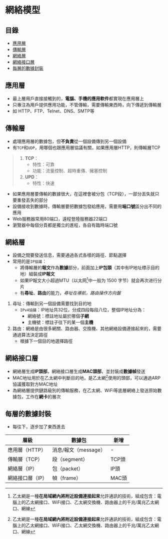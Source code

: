 # 網絡模型

## 目錄
- [應用層](#應用層)
- [傳輸層](#傳輸層)
- [網絡層](#網絡層)
- [網絡接口層](#網絡接口層)
- [每層的數據封裝](#每層的數據封裝)


## 應用層
- 最上層用戶直接接觸到的，**電腦、手機的應用軟件**都實現在應用層上
- 只專注為用戶提供應用功能，不管傳輸，需要傳輸東西時，向下傳遞到傳輸層
- 如 HTTP、FTP、Telnet、DNS、SMTP等

## 傳輸層
- 處理應用層的數據包，但**不負責**從一個設備傳到另一個設備
- 有`TCP`和`UDP`，用哪個也跟應用層協議有關，如果應用層HTTP，則傳輸層TCP
> 1. **TCP**：
>    - 特性：可靠
>    - 功能：流量控制、超時重傳、擁塞控制
> 2. **UPD**：
>    - 特性：快速
- 如果應用層要傳輸的數據很大，在這裡會被分包（TCP段），一部分丟失就只要重發丟失的部分
- 設備接收到數據時，傳輸層要把數據包發給應用，需要用**端口號**區分出不同的應用
- Web服務器常用80端口，遠程登陸服務器22端口
- 瀏覽器中每個分頁都是獨立的進程，各自有臨時端口號

## 網絡層
- 設備之間要發送信息，需要通過各式各樣的路徑、節點選擇
- 常用的是`IP協議`：
  - 將傳輸層的**報文**作為**數據**部分，前面加上**IP包頭**（其中有IP地址標示目的地）組裝成**IP報文**
  - 如果IP報文大小超過MTU（以太网[^1]中一般为 1500 字节）就会再次进行分片
  - 有**尋址**、**路由**的能力，_尋址在導航，路由操作方向盤_
1. 尋址：傳輸到另一個設備需要找到目的地
   - `IPv4協議`：IP地址共32位，分成四段每段八位，整個IP地址分為：
     - 網絡號：標註地址屬於哪個**子網**
     - 主機號：標註子往下的某一個**主機**
2. 路由：網絡是由很多網關、路由器、交換機、其他網絡設備連接起來的，需要通過算法決定路徑
   - 根據下一個目的地選擇路徑

## 網絡接口層
- 網絡層生成**IP頭部**，網絡接口層生成**MAC頭部**，並封裝成**數據幀**發送
- MAC地址用於在乙太網中判斷目的地，是乙太網[^1]使用的頭部，可以通過ARP協議獲取對方MAC地址
- 為網絡層提供鏈路級別的傳輸服務，在乙太網、WiFi等底層網絡上發送原始數據包，工作在**網卡**的層次

## 每層的數據封裝
- 每往下，逐步加了東西進去

| 層級 | 數據包 | 新增 |
|-------|-------|-------|
| 應用層（HTTP） | 消息/報文（message） | - |
| 傳輸層（TCP） | 段（segment） | TCP頭 |
| 網絡層（IP） | 包（packet） | IP頭 |
| 網絡接口層（IP） | 幀（frame） | MAC頭 |

[^1]: 乙太網是一種**在局域網內將附近設備連接起來**允許通訊的技術，組成包含：電腦上的乙太網接口、WiFi接口、乙太網交換機、路由器上的千兆/萬兆乙太網口、網線
